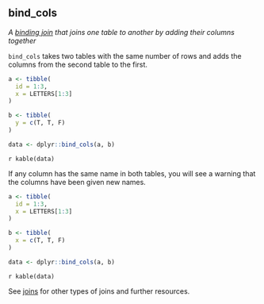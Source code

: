 ## bind_cols

<dfn>A [binding join](b.html#binding-joins) that joins one table to another by adding their columns together</dfn>

`bind_cols` takes two tables with the same number of rows and adds the columns from the second table to the first.

```r
a <- tibble(
  id = 1:3,
  x = LETTERS[1:3]
)

b <- tibble(
  y = c(T, T, F)
)

data <- dplyr::bind_cols(a, b)
```

`r kable(data)`


If any column has the same name in both tables, you will see a warning that the columns have been given new names.

```r
a <- tibble(
  id = 1:3,
  x = LETTERS[1:3]
)

b <- tibble(
  x = c(T, T, F)
)

data <- dplyr::bind_cols(a, b)
```

`r kable(data)`

See [joins](j.html#joins) for other types of joins and further resources.